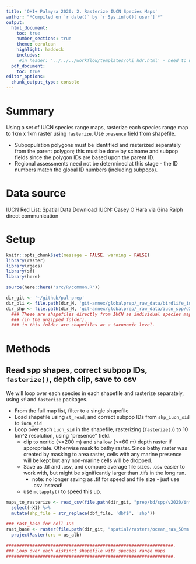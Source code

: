 ```yaml
---
title: 'OHI+ Palmyra 2020: 2. Rasterize IUCN Species Maps'
author: "*Compiled on `r date()` by `r Sys.info()['user']`*"
output: 
  html_document:
    toc: true
    number_sections: true
    theme: cerulean
    highlight: haddock
    includes: 
     #in_header: '../../../workflow/templates/ohi_hdr.html' - need to update this
  pdf_document:
    toc: true
editor_options: 
  chunk_output_type: console
---
```



# Summary

Using a set of IUCN species range maps, rasterize each species range map to 1km x 1km raster using `fasterize`.  Use `presence` field from shapefile.

* Subpopulation polygons must be identified and rasterized separately from the parent polygon; this must be done by sciname and subpop fields since the polygon IDs are based upon the parent ID.
* Regional assessments need not be determined at this stage - the ID numbers match the global ID numbers (including subpops).

# Data source

IUCN Red List: Spatial Data Download
IUCN: Casey O'Hara via Gina Ralph direct communication

# Setup 

``` r
knitr::opts_chunk$set(message = FALSE, warning = FALSE)
library(raster)
library(rgeos)
library(sf)
library(here)

source(here::here('src/R/common.R'))

dir_git <- '~/github/pal-prep'
dir_bli <- file.path(dir_M, 'git-annex/globalprep/_raw_data/birdlife_intl/d2018')
dir_shp <- file.path(dir_M, 'git-annex/globalprep/_raw_data/iucn_spp/d2018-1')
  ### These are shapefiles directly from IUCN as individual species map files
  ### (in the unzipped folder).
  ### in this folder are shapefiles at a taxonomic level.
```


# Methods

## Read spp shapes, correct subpop IDs, `fasterize()`, depth clip, save to csv

We will loop over each species in each shapefile and rasterize separately, using `sf` and `fasterize` packages.  

* From the full map list, filter to a single shapefile   
* Load shapefile using `st_read`, and correct subpop IDs from `shp_iucn_sid` to `iucn_sid`   
* Loop over each `iucn_sid` in the shapefile, rasterizing (`fasterize()`) to 10 km^2 resolution, using "presence" field. 
    * clip to neritic (<=200 m) and shallow (<=60 m) depth raster if appropriate.  Otherwise mask to bathy raster. Since bathy raster was created by masking to area raster, cells with any marine presence will be kept but any non-marine cells will be dropped.   
    * Save as .tif and .csv, and compare average file sizes.  .csv easier to work with, but might be significantly larger than .tifs in the long run.   
        * note: no longer saving as .tif for speed and file size - just use .csv instead!   
    * use `mclapply()` to speed this up.   
    
``` r

maps_to_rasterize <- read_csv(file.path(dir_git, "prep/bd/spp/v2020/int/1_iucn_spp_shp_filepaths.csv")) %>%
  select(-X1) %>%
  mutate(shp_file = str_replace(dbf_file, 'dbf$', 'shp'))

### rast_base for cell IDs
rast_base <- raster(file.path(dir_git, "spatial/rasters/ocean_ras_50nm.tif")) %>%
  projectRaster(crs = us_alb)
  
################################################################.
### Loop over each distinct shapefile with species range maps
################################################################.
  
```